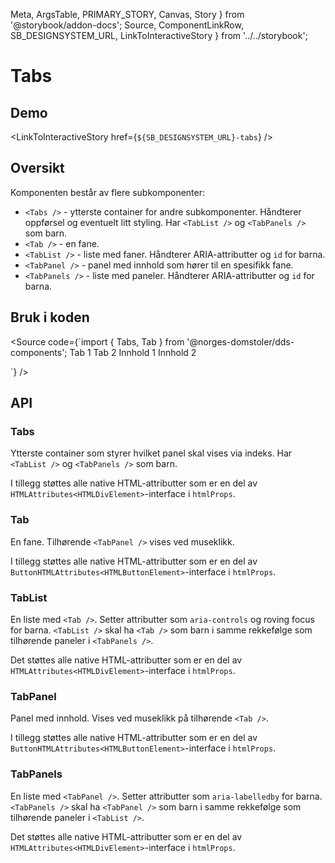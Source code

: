   Meta,
  ArgsTable,
  PRIMARY_STORY,
  Canvas,
  Story
} from '@storybook/addon-docs';
  Source,
  ComponentLinkRow,
  SB_DESIGNSYSTEM_URL,
  LinkToInteractiveStory
} from '../../storybook';

<Meta title="Design system/Tabs/API" component={Tabs} />

# Tabs

<ComponentLinkRow
  docsHref="https://design.domstol.no/987b33f71/p/206fdc-skiptocontent/b/11d1c4"
  figmaHref="https://www.figma.com/file/ewqSDmkgqDQ5PyOsRp4V5b/?node-id=7003%3A143267"
  githubHref="https://github.com/domstolene/designsystem/tree/master/components/src/components/Tabs"
/>

## Demo

<Canvas>
  <Story id="design-system-tabs--default" />
</Canvas>

<LinkToInteractiveStory href={`${SB_DESIGNSYSTEM_URL}-tabs`} />

## Oversikt

Komponenten består av flere subkomponenter:

- `<Tabs />` - ytterste container for andre subkomponenter. Håndterer oppførsel og eventuelt litt styling. Har `<TabList />` og `<TabPanels />` som barn.
- `<Tab />` - en fane.
- `<TabList />` - liste med faner. Håndterer ARIA-attributter og `id` for barna.
- `<TabPanel />` - panel med innhold som hører til en spesifikk fane.
- `<TabPanels />` - liste med paneler. Håndterer ARIA-attributter og `id` for barna.

## Bruk i koden

<Source
  code={`import { Tabs, Tab } from '@norges-domstoler/dds-components';
    <Tabs>
        <TabList>
            <Tab> Tab 1 </Tab>
            <Tab> Tab 2 </Tab>
        </TabList>
        <TabPanels>
            <TabPanel> Innhold 1 </TabPanel>
            <TabPanel> Innhold 2 </TabPanel>
        </TabPanels>
    </Tabs>

`}
/>

## API

### Tabs

Ytterste container som styrer hvilket panel skal vises via indeks. Har `<TabList />` og `<TabPanels />` som barn.

<ArgsTable story={PRIMARY_STORY} />

I tillegg støttes alle native HTML-attributter som er en del av `HTMLAttributes<HTMLDivElement>`-interface i `htmlProps`.

### Tab

En fane. Tilhørende `<TabPanel />` vises ved museklikk.

<ArgsTable of={Tab} />

I tillegg støttes alle native HTML-attributter som er en del av `ButtonHTMLAttributes<HTMLButtonElement>`-interface i `htmlProps`.

### TabList

En liste med `<Tab />`. Setter attributter som `aria-controls` og roving focus for barna. `<TabList />` skal ha `<Tab />` som barn i samme rekkefølge som tilhørende paneler i `<TabPanels />`.

Det støttes alle native HTML-attributter som er en del av `HTMLAttributes<HTMLDivElement>`-interface i `htmlProps`.

### TabPanel

Panel med innhold. Vises ved museklikk på tilhørende `<Tab />`.

<ArgsTable of={TabPanel} />

I tillegg støttes alle native HTML-attributter som er en del av `ButtonHTMLAttributes<HTMLButtonElement>`-interface i `htmlProps`.

### TabPanels

En liste med `<TabPanel />`. Setter attributter som `aria-labelledby` for barna. `<TabPanels />` skal ha `<TabPanel />` som barn i samme rekkefølge som tilhørende paneler i `<TabList />`.

Det støttes alle native HTML-attributter som er en del av `HTMLAttributes<HTMLDivElement>`-interface i `htmlProps`.
